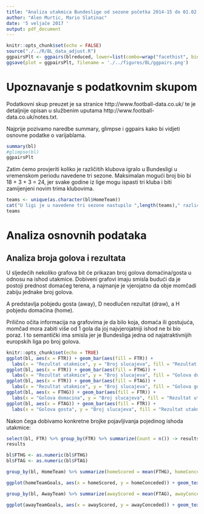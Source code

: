 ```yaml
---
title: "Analiza utakmica Bundeslige od sezone početka 2014-15 do 01.02.2017."
author: "Alen Murtic, Mario Slatinac"
date: '5 veljače 2017 '
output: pdf_document
---
```



```r
knitr::opts_chunk$set(echo = FALSE)
source("./../R/BL_data_adjust.R")
ggpairsPlt <- ggpairs(blreduced, lower=list(combo=wrap("facethist", binwidth=1)))
ggsave(plot = ggpairsPlt, filename = './../figures/BL/ggpairs.png')
```

# Upoznavanje s podatkovnim skupom

Podatkovni skup preuzet je sa stranice http://www.football-data.co.uk/ te je detaljnije opisan u službenim uputama http://www.football-data.co.uk/notes.txt.

Najprije pozivamo naredbe summary, glimpse i ggpairs kako bi vidjeti osnovne podatke o varijablama.

```r
summary(bl)
#glimpse(bl)
ggpairsPlt
```
Zatim ćemo provjeriti koliko je različitih klubova igralo u Bundesligi u vremenskom periodu navedene tri sezone. Maksimalan mogući broj bio bi 18 + 3 + 3 = 24, jer svake godine iz lige mogu ispasti tri kluba i biti zamijenjeni novim trima klubovima.

```r
teams <- unique(as.character(bl$HomeTeam))
cat("U ligi je u navedene tri sezone nastupilo ",length(teams)," različitih klubova. Oni su: ")
teams
```

# Analiza osnovnih podataka

## Analiza broja golova i rezultata

U sljedećih nekoliko grafova bit će prikazan broj golova domaćina/gosta u odnosu na ishod utakmice. Dobiveni grafovi imaju smisla budući da je postoji prednost domaćeg terena, a najmanje je vjerojatno da obje momčadi zabiju jednake broj golova.

A predstavlja pobjedu gosta (away), D neodlučen rezultat (draw), a H pobjedu domaćina (home).

Prilično očita informacija na grafovima je da bilo koja, domaća ili gostujuća, momčad mora zabiti više od 1 gola da joj najvjerojatniji ishod ne bi bio poraz. I to semantički ima smisla jer je Bundesliga jedna od najatraktivnijih europskih liga po broj golova. 

```r
knitr::opts_chunk$set(echo = TRUE)
ggplot(bl, aes(x = FTR)) + geom_bar(aes(fill = FTR)) +
  labs(x = "Rezultat utakmice", y = "Broj slucajeva", fill = "Rezultat utakmice")
ggplot(bl, aes(x = FTR)) + geom_bar(aes(fill = FTHG)) +
  labs(x = "Rezultat utakmice", y = "Broj slucajeva", fill = "Golova domacina")
ggplot(bl, aes(x = FTR)) + geom_bar(aes(fill = FTAG)) +
  labs(x = "Rezultat utakmice", y = "Broj slucajeva", fill = "Golova gosta")
ggplot(bl, aes(x = FTHG)) + geom_bar(aes(fill = FTR)) +
  labs(x = "Golova domacina", y = "Broj slucajeva", fill = "Rezultat utakmice")
ggplot(bl, aes(x = FTAG)) + geom_bar(aes(fill = FTR)) +
  labs(x = "Golova gosta", y = "Broj slucajeva", fill = "Rezultat utakmice")
```

Nakon čega dobivamo konkretne brojke pojavljivanja pojedinog ishoda utakmice:
```r
select(bl, FTR) %>% group_by(FTR) %>% summarize(Count = n()) -> results
results
```

```r
bl$FTHG <- as.numeric(bl$FTHG)
bl$FTAG <- as.numeric(bl$FTAG)

group_by(bl, HomeTeam) %>% summarize(homeScored = mean(FTHG), homeConceded = mean(FTAG), hgames = n(), hscored = sum(FTHG), hconceded = sum(FTAG)) %>% arrange(desc(homeScored)) %>% as.data.frame() -> homeTeamGoals

ggplot(homeTeamGoals, aes(x = homeScored, y = homeConceded)) + geom_text(aes(label = HomeTeam),hjust=0, vjust=0) + scale_x_continuous(limits = c(1.8, 4.5)) + geom_point()

group_by(bl, AwayTeam) %>% summarize(awayScored = mean(FTAG), awayConceded = mean(FTHG), agames = n(), awscored = sum(FTAG), awconceded = sum(FTHG)) %>% arrange(desc(awayScored)) %>% as.data.frame() -> awayTeamGoals

ggplot(awayTeamGoals, aes(x = awayScored, y = awayConceded)) + geom_text(aes(label = AwayTeam),hjust=0, vjust=0) + scale_x_continuous(limits = c(1.55, 3.2)) + geom_point()

```



